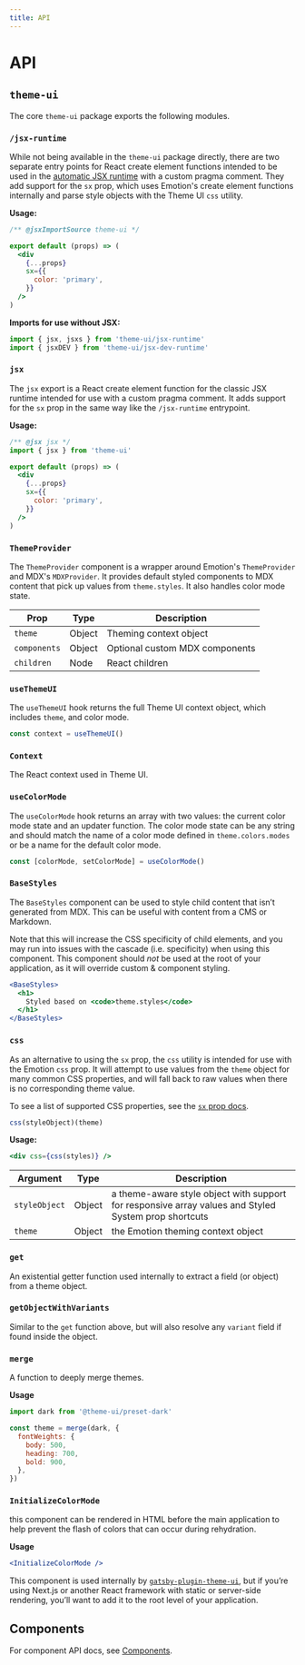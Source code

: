 ```yaml
---
title: API
---
```


# API

## `theme-ui`

The core `theme-ui` package exports the following modules.

### `/jsx-runtime`

While not being available in the `theme-ui` package directly, there are two
separate entry points for React create element functions intended to be used in
the
[automatic JSX runtime](https://reactjs.org/blog/2020/09/22/introducing-the-new-jsx-transform.html)
with a custom pragma comment. They add support for the `sx` prop, which uses
Emotion's create element functions internally and parse style objects with the
Theme UI `css` utility.

**Usage:**

```jsx
/** @jsxImportSource theme-ui */

export default (props) => (
  <div
    {...props}
    sx={{
      color: 'primary',
    }}
  />
)
```

**Imports for use without JSX:**

```js
import { jsx, jsxs } from 'theme-ui/jsx-runtime'
import { jsxDEV } from 'theme-ui/jsx-dev-runtime'
```

### `jsx`

The `jsx` export is a React create element function for the classic JSX runtime
intended for use with a custom pragma comment. It adds support for the `sx` prop
in the same way like the `/jsx-runtime` entrypoint.

**Usage:**

```jsx
/** @jsx jsx */
import { jsx } from 'theme-ui'

export default (props) => (
  <div
    {...props}
    sx={{
      color: 'primary',
    }}
  />
)
```

### `ThemeProvider`

The `ThemeProvider` component is a wrapper around Emotion's `ThemeProvider` and
MDX's `MDXProvider`. It provides default styled components to MDX content that
pick up values from `theme.styles`. It also handles color mode state.

| Prop         | Type   | Description                    |
| ------------ | ------ | ------------------------------ |
| `theme`      | Object | Theming context object         |
| `components` | Object | Optional custom MDX components |
| `children`   | Node   | React children                 |

### `useThemeUI`

The `useThemeUI` hook returns the full Theme UI context object, which includes
`theme`, and color mode.

```js
const context = useThemeUI()
```

### `Context`

The React context used in Theme UI.

### `useColorMode`

The `useColorMode` hook returns an array with two values: the current color mode
state and an updater function. The color mode state can be any string and should
match the name of a color mode defined in `theme.colors.modes` or be a name for
the default color mode.

```js
const [colorMode, setColorMode] = useColorMode()
```

### `BaseStyles`

The `BaseStyles` component can be used to style child content that isn’t
generated from MDX. This can be useful with content from a CMS or Markdown.

<Note>

Note that this will increase the CSS specificity of child elements, and you may
run into issues with the cascade (i.e. specificity) when using this component.
This component should _not_ be used at the root of your application, as it will
override custom & component styling.

</Note>

```jsx
<BaseStyles>
  <h1>
    Styled based on <code>theme.styles</code>
  </h1>
</BaseStyles>
```

### `css`

As an alternative to using the `sx` prop, the `css` utility is intended for use
with the Emotion `css` prop. It will attempt to use values from the `theme`
object for many common CSS properties, and will fall back to raw values when
there is no corresponding theme value.

To see a list of supported CSS properties, see the [`sx` prop docs](/sx-prop).

```js
css(styleObject)(theme)
```

**Usage:**

```jsx
<div css={css(styles)} />
```

| Argument      | Type   | Description                                                                                          |
| ------------- | ------ | ---------------------------------------------------------------------------------------------------- |
| `styleObject` | Object | a theme-aware style object with support for responsive array values and Styled System prop shortcuts |
| `theme`       | Object | the Emotion theming context object                                                                   |

### `get`

An existential getter function used internally to extract a field (or object)
from a theme object.

### `getObjectWithVariants`

Similar to the `get` function above, but will also resolve any `variant` field
if found inside the object.

### `merge`

A function to deeply merge themes.

**Usage**

```jsx
import dark from '@theme-ui/preset-dark'

const theme = merge(dark, {
  fontWeights: {
    body: 500,
    heading: 700,
    bold: 900,
  },
})
```

### `InitializeColorMode`

this component can be rendered in HTML before the main application to help
prevent the flash of colors that can occur during rehydration.

**Usage**

```jsx
<InitializeColorMode />
```

This component is used internally by
[`gatsby-plugin-theme-ui`](/packages/gatsby-plugin), but if you’re using Next.js
or another React framework with static or server-side rendering, you’ll want to
add it to the root level of your application.

## Components

For component API docs, see [Components](/components).

[styled-system/css]: https://styled-system.com/css
